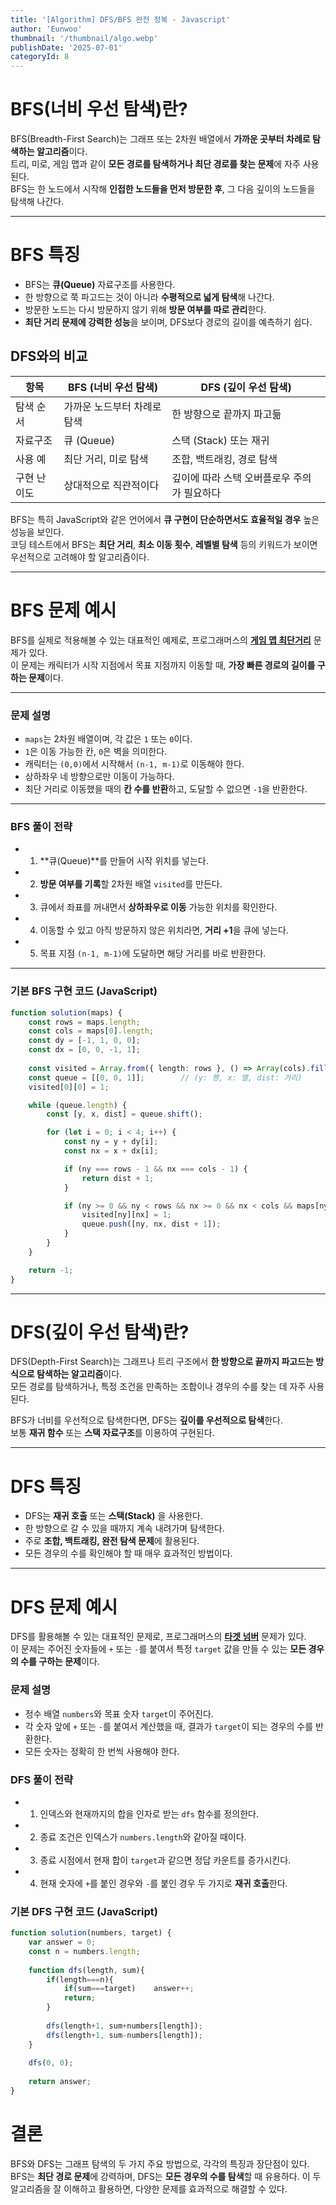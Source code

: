 ```yaml
---
title: '[Algorithm] DFS/BFS 완전 정복 - Javascript'
author: 'Eunwoo'
thumbnail: '/thumbnail/algo.webp'
publishDate: '2025-07-01'
categoryId: 8
---
```


# BFS(너비 우선 탐색)란?

BFS(Breadth-First Search)는 그래프 또는 2차원 배열에서 **가까운 곳부터 차례로 탐색하는 알고리즘**이다.  
트리, 미로, 게임 맵과 같이 **모든 경로를 탐색하거나 최단 경로를 찾는 문제**에 자주 사용된다.  
BFS는 한 노드에서 시작해 **인접한 노드들을 먼저 방문한 후**, 그 다음 깊이의 노드들을 탐색해 나간다.

***

# BFS 특징

- BFS는 **큐(Queue)** 자료구조를 사용한다.
- 한 방향으로 쭉 파고드는 것이 아니라 **수평적으로 넓게 탐색**해 나간다.
- 방문한 노드는 다시 방문하지 않기 위해 **방문 여부를 따로 관리**한다.
- **최단 거리 문제에 강력한 성능**을 보이며, DFS보다 경로의 길이를 예측하기 쉽다.

## DFS와의 비교

| 항목 | BFS (너비 우선 탐색) | DFS (깊이 우선 탐색) |
|------|----------------------|----------------------|
| 탐색 순서 | 가까운 노드부터 차례로 탐색 | 한 방향으로 끝까지 파고듦 |
| 자료구조 | 큐 (Queue) | 스택 (Stack) 또는 재귀 |
| 사용 예 | 최단 거리, 미로 탐색 | 조합, 백트래킹, 경로 탐색 |
| 구현 난이도 | 상대적으로 직관적이다 | 깊이에 따라 스택 오버플로우 주의가 필요하다 |


BFS는 특히 JavaScript와 같은 언어에서 **큐 구현이 단순하면서도 효율적일 경우** 높은 성능을 보인다.  
코딩 테스트에서 BFS는 **최단 거리**, **최소 이동 횟수**, **레벨별 탐색** 등의 키워드가 보이면 우선적으로 고려해야 할 알고리즘이다.

***

# BFS 문제 예시

BFS를 실제로 적용해볼 수 있는 대표적인 예제로, 프로그래머스의 **[게임 맵 최단거리](https://school.programmers.co.kr/learn/courses/30/lessons/1844)** 문제가 있다.  
이 문제는 캐릭터가 시작 지점에서 목표 지점까지 이동할 때, **가장 빠른 경로의 길이를 구하는 문제**이다.

---

### 문제 설명

- `maps`는 2차원 배열이며, 각 값은 `1` 또는 `0`이다.
- `1`은 이동 가능한 칸, `0`은 벽을 의미한다.
- 캐릭터는 `(0,0)`에서 시작해서 `(n-1, m-1)`로 이동해야 한다.
- 상하좌우 네 방향으로만 이동이 가능하다.
- 최단 거리로 이동했을 때의 **칸 수를 반환**하고, 도달할 수 없으면 `-1`을 반환한다.

---

### BFS 풀이 전략

- 1. **큐(Queue)**를 만들어 시작 위치를 넣는다.
- 2. **방문 여부를 기록**할 2차원 배열 `visited`를 만든다.
- 3. 큐에서 좌표를 꺼내면서 **상하좌우로 이동** 가능한 위치를 확인한다.
- 4. 이동할 수 있고 아직 방문하지 않은 위치라면, **거리 +1**을 큐에 넣는다.
- 5. 목표 지점 `(n-1, m-1)`에 도달하면 해당 거리를 바로 반환한다.

---

### 기본 BFS 구현 코드 (JavaScript)

```ts
function solution(maps) {
    const rows = maps.length;         
    const cols = maps[0].length;   
    const dy = [-1, 1, 0, 0];        
    const dx = [0, 0, -1, 1];   
    
    const visited = Array.from({ length: rows }, () => Array(cols).fill(0));
    const queue = [[0, 0, 1]];        // (y: 행, x: 열, dist: 거리)
    visited[0][0] = 1;

    while (queue.length) {
        const [y, x, dist] = queue.shift();

        for (let i = 0; i < 4; i++) {
            const ny = y + dy[i];    
            const nx = x + dx[i];    

            if (ny === rows - 1 && nx === cols - 1) {
                return dist + 1;
            }

            if (ny >= 0 && ny < rows && nx >= 0 && nx < cols && maps[ny][nx] === 1 && !visited[ny][nx]) {
                visited[ny][nx] = 1;
                queue.push([ny, nx, dist + 1]);
            }
        }
    }

    return -1;  
}

```

***

# DFS(깊이 우선 탐색)란?


DFS(Depth-First Search)는 그래프나 트리 구조에서 **한 방향으로 끝까지 파고드는 방식으로 탐색하는 알고리즘**이다.  
모든 경로를 탐색하거나, 특정 조건을 만족하는 조합이나 경우의 수를 찾는 데 자주 사용된다.

BFS가 너비를 우선적으로 탐색한다면, DFS는 **깊이를 우선적으로 탐색**한다.  
보통 **재귀 함수** 또는 **스택 자료구조**를 이용하여 구현된다.

***

# DFS 특징

- DFS는 **재귀 호출** 또는 **스택(Stack)** 을 사용한다.
- 한 방향으로 갈 수 있을 때까지 계속 내려가며 탐색한다.
- 주로 **조합, 백트래킹, 완전 탐색 문제**에 활용된다.
- 모든 경우의 수를 확인해야 할 때 매우 효과적인 방법이다.

***

# DFS 문제 예시

DFS를 활용해볼 수 있는 대표적인 문제로, 프로그래머스의 **[타겟 넘버](https://school.programmers.co.kr/learn/courses/30/lessons/43165)** 문제가 있다.  
이 문제는 주어진 숫자들에 `+` 또는 `-`를 붙여서 특정 `target` 값을 만들 수 있는 **모든 경우의 수를 구하는 문제**이다.

### 문제 설명

- 정수 배열 `numbers`와 목표 숫자 `target`이 주어진다.
- 각 숫자 앞에 `+` 또는 `-`를 붙여서 계산했을 때, 결과가 `target`이 되는 경우의 수를 반환한다.
- 모든 숫자는 정확히 한 번씩 사용해야 한다.


### DFS 풀이 전략

- 1. 인덱스와 현재까지의 합을 인자로 받는 `dfs` 함수를 정의한다.
- 2. 종료 조건은 인덱스가 `numbers.length`와 같아질 때이다.
- 3. 종료 시점에서 현재 합이 `target`과 같으면 정답 카운트를 증가시킨다.
- 4. 현재 숫자에 `+`를 붙인 경우와 `-`를 붙인 경우 두 가지로 **재귀 호출**한다.

### 기본 DFS 구현 코드 (JavaScript)

```ts
function solution(numbers, target) {
    var answer = 0;
    const n = numbers.length;
    
    function dfs(length, sum){
        if(length===n){
            if(sum===target)    answer++;
            return;
        }
        
        dfs(length+1, sum+numbers[length]);
        dfs(length+1, sum-numbers[length]);
    }
    
    dfs(0, 0);
    
    return answer;
}
```

# 결론 

BFS와 DFS는 그래프 탐색의 두 가지 주요 방법으로, 각각의 특징과 장단점이 있다.
BFS는 **최단 경로 문제**에 강력하며, DFS는 **모든 경우의 수를 탐색**할 때 유용하다.
이 두 알고리즘을 잘 이해하고 활용하면, 다양한 문제를 효과적으로 해결할 수 있다.
